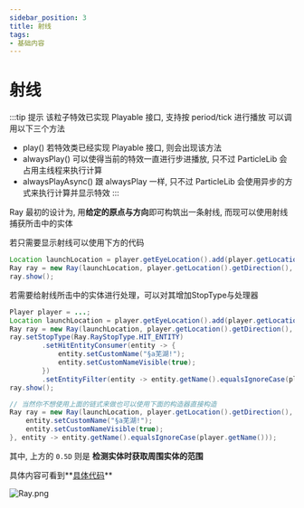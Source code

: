```yaml
---
sidebar_position: 3
title: 射线
tags:
- 基础内容
---
```

# 射线

:::tip 提示
该粒子特效已实现 Playable 接口, 支持按 period/tick 进行播放 可以调用以下三个方法

- play() 若特效类已经实现 Playable 接口, 则会出现该方法
- alwaysPlay() 可以使得当前的特效一直进行步进播放, 只不过 ParticleLib 会占用主线程来执行计算
- alwaysPlayAsync() 跟 alwaysPlay 一样, 只不过 ParticleLib 会使用异步的方式来执行计算并显示特效
:::

Ray 最初的设计为, 用**给定的原点与方向**即可构筑出一条射线, 而现可以使用射线捕获所击中的实体

若只需要显示射线可以使用下方的代码
```java
Location launchLocation = player.getEyeLocation().add(player.getLocation().getDirection().multiply(1.2));
Ray ray = new Ray(launchLocation, player.getLocation().getDirection(), 10, 0.02);
ray.show();
```

若需要给射线所击中的实体进行处理，可以对其增加StopType与处理器
```java
Player player = ...;
Location launchLocation = player.getEyeLocation().add(player.getLocation().getDirection().multiply(1.2));
Ray ray = new Ray(launchLocation, player.getLocation().getDirection(), 10, 0.02);
ray.setStopType(Ray.RayStopType.HIT_ENTITY)
        .setHitEntityConsumer(entity -> {
            entity.setCustomName("§a芜湖!");
            entity.setCustomNameVisible(true);
        })
        .setEntityFilter(entity -> entity.getName().equalsIgnoreCase(player.getName()));
ray.show();

// 当然你不想使用上面的链式来做也可以使用下面的构造器直接构造
Ray ray = new Ray(launchLocation, player.getLocation().getDirection(), 10, 0.02, 0.5D, Ray.RayStopType.HIT_ENTITY, entity -> {
    entity.setCustomName("§a芜湖!");
    entity.setCustomNameVisible(true);
}, entity -> entity.getName().equalsIgnoreCase(player.getName()));
```

其中, 上方的 ```0.5D``` 则是 **检测实体时获取周围实体的范围**

具体内容可看到**[具体代码](https://github.com/602723113/ParticleLib/blob/master/src/main/java/top/zoyn/particlelib/pobject/Ray.java)**

![Ray.png](https://i.loli.net/2021/04/09/UNTKhRG6t48DxB5.png)
